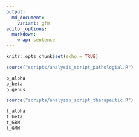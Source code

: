 ```yaml
---
output:
  md_document:
    variant: gfm
editor_options: 
  markdown: 
    wrap: sentence
---
```


```r
knitr::opts_chunk$set(echo = TRUE)
```

```r
source("scripts/analysis_script_pathologial.R")
```

```r
p_alpha
p_beta
p_genus
```


```r
source("scripts/analysis_script_therapeutic.R")
```

```r
t_alpha
t_beta
t_GBM
t_GMM
```

